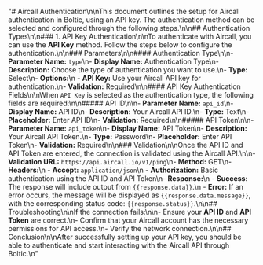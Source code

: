 "# Aircall Authentication\n\nThis document outlines the setup for Aircall authentication in Boltic, using an API key. The authentication method can be selected and configured through the following steps.\n\n## Authentication Types\n\n### 1. API Key Authentication\n\nTo authenticate with Aircall, you can use the **API Key** method. Follow the steps below to configure the authentication.\n\n### Parameters\n\n#### Authentication Type\n\n-   **Parameter Name:** `type`\n-   **Display Name:** Authentication Type\n-   **Description:** Choose the type of authentication you want to use.\n-   **Type:** Select\n-   **Options:**\n    -   **API Key:** Use your Aircall API key for authentication.\n-   **Validation:** Required\n\n#### API Key Authentication Fields\n\nWhen `API Key` is selected as the authentication type, the following fields are required:\n\n##### API ID\n\n-   **Parameter Name:** `api_id`\n-   **Display Name:** API ID\n-   **Description:** Your Aircall API ID.\n-   **Type:** Text\n-   **Placeholder:** Enter API ID\n-   **Validation:** Required\n\n##### API Token\n\n-   **Parameter Name:** `api_token`\n-   **Display Name:** API Token\n-   **Description:** Your Aircall API Token.\n-   **Type:** Password\n-   **Placeholder:** Enter API Token\n-   **Validation:** Required\n\n### Validation\n\nOnce the API ID and API Token are entered, the connection is validated using the Aircall API.\n\n-   **Validation URL:** `https://api.aircall.io/v1/ping`\n-   **Method:** GET\n-   **Headers:**\n    -   **Accept:** `application/json`\n    -   **Authorization:** Basic authentication using the API ID and API Token\n-   **Response:**\n    -   **Success:** The response will include output from `{{response.data}}`.\n    -   **Error:** If an error occurs, the message will be displayed as `{{response.data.message}}`, with the corresponding status code: `{{response.status}}`.\n\n## Troubleshooting\n\nIf the connection fails:\n\n-   Ensure your **API ID** and **API Token** are correct.\n-   Confirm that your Aircall account has the necessary permissions for API access.\n-   Verify the network connection.\n\n## Conclusion\n\nAfter successfully setting up your API key, you should be able to authenticate and start interacting with the Aircall API through Boltic.\n"